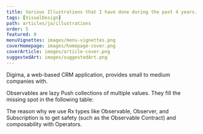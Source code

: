 ```yaml
---
title: Various Illustrations that I have done during the past 4 years.
tags: [VisualDesign]
path: articles/ja/illustrations
order: 5
featured: 0
menuVignettes: images/menu-vignettes.png
coverHomepage: images/homepage-cover.png
coverArticle: images/article-cover.png
suggestedArt: images/suggestedArt.png
---
```


<!-- Overview -->

<div className="articleContainer">
    <div className="articleInnerContainer">
        <div className="articleIntroduction">
            <p>
                Digima, a web-based CRM application, provides small to medium companies with.
            </p>
        </div>
    </div>
</div>

Observables are lazy Push collections of multiple values. They fill the missing spot in the following table:

The reason why we use Rx types like Observable, Observer, and Subscription is to get safety (such as the Observable Contract) and composability with Operators.
